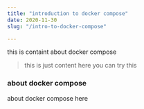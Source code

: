 ```yaml
---
title: "introduction to docker compose"
date: 2020-11-30 
slug: "/intro-to-docker-compose"

---
```


this is containt about docker compose
> this is just content here you can try this 
### about docker compose

about docker compose here